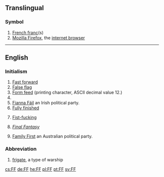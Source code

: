 {{also|ff|ff.|fF|ﬀ|␌}}
==Translingual==

===Symbol===
{{mul-symbol}}

# [[French franc]](s)
# [[w:Firefox|Mozilla Firefox]], the [[internet browser]]

----

==English==

===Initialism===
{{rfc-header|Initialism}}
{{head|en|initialism}}

# [[fast forward|Fast forward]]
# [[false flag|False flag]]
# [[form feed|Form feed]] (printing character, ASCII decimal value 12.)
# {{initialism of|fill factor|lang=en}}
# [[Fianna Fáil|Fianna Fáil]] an Irish political party.
# [[fully finished|Fully finished]]
# {{lb|en|vulgar|slang}} [[fist-fucking|Fist-fucking]]
# {{lb|en|video games}} ''[[w:Final Fantasy|Final Fantasy]]'' {{qualifier|at Wikipedia}}
# [[w:Family First|Family First]] an Australian political party.

===Abbreviation===
{{rfc-header|Abbreviation}}
{{head|en|abbreviation}}

# [[frigate]], a type of warship

[[cs:FF]]
[[de:FF]]
[[he:FF]]
[[pl:FF]]
[[pt:FF]]
[[sv:FF]]
